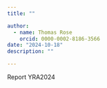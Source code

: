 ```yaml
---
title: ""

author: 
  - name: Thomas Rose
    orcid: 0000-0002-8186-3566
date: "2024-10-18"
description: ""

---
```


Report YRA2024
